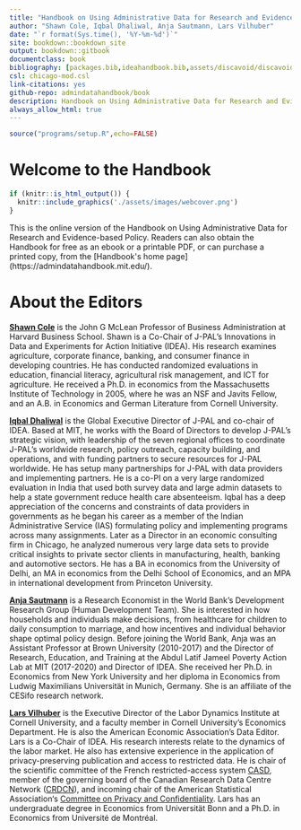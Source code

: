 ```yaml
---
title: "Handbook on Using Administrative Data for Research and Evidence-based Policy"
author: "Shawn Cole, Iqbal Dhaliwal, Anja Sautmann, Lars Vilhuber"
date: "`r format(Sys.time(), '%Y-%m-%d')`"
site: bookdown::bookdown_site
output: bookdown::gitbook
documentclass: book
bibliography: [packages.bib,ideahandbook.bib,assets/discavoid/discavoid.bib] #Sloan-JPAL.bib
csl: chicago-mod.csl
link-citations: yes
github-repo: admindatahandbook/book
description: Handbook on Using Administrative Data for Research and Evidence-based Policy
always_allow_html: true
---
```


```r
source("programs/setup.R",echo=FALSE)

```
# Welcome to the Handbook {-}

```r
if (knitr::is_html_output()) {  
  knitr::include_graphics('./assets/images/webcover.png')
}
```

```{=html}
This is the online version of the Handbook on Using Administrative Data for Research and Evidence-based Policy. Readers can also obtain the Handbook for free as an ebook or a printable PDF, or can purchase a printed copy, from the [Handbook's home page](https://admindatahandbook.mit.edu/).
```

```{=latex}
This is placeholder text for the welcome page in the PDF versio only.
```

# About the Editors {- #about}

**[Shawn Cole](https://www.hbs.edu/faculty/Pages/profile.aspx?facId=340064)** is the John G McLean Professor of Business Administration at Harvard Business School. Shawn is a Co-Chair of J-PAL's Innovations in Data and Experiments for Action Initiative (IDEA). His research examines agriculture, corporate finance, banking, and consumer finance in developing countries. He has conducted randomized evaluations in education, financial literacy, agricultural risk management, and ICT for agriculture. He received a Ph.D. in economics from the Massachusetts Institute of Technology in 2005, where he was an NSF and Javits Fellow, and an A.B. in Economics and German Literature from Cornell University.


**[Iqbal Dhaliwal](https://www.povertyactionlab.org/person/dhaliwal)** is the Global Executive Director of J-PAL and co-chair of IDEA. Based at MIT, he works with the Board of Directors to develop J-PAL’s strategic vision, with leadership of the seven regional offices to coordinate J-PAL’s worldwide research, policy outreach, capacity building, and operations, and with funding partners to secure resources for J-PAL worldwide. He has setup many partnerships for J-PAL with data providers and implementing partners. He is a co-PI on a very large randomized evaluation in India that used both survey data and large admin datasets to help a state government reduce health care absenteeism. Iqbal has a deep appreciation of the concerns and constraints of data providers in governments as he began his career as a member of the Indian Administrative Service (IAS) formulating policy and implementing programs across many assignments. Later as a Director in an economic consulting firm in Chicago, he analyzed numerous very large data sets to provide critical insights to private sector clients in manufacturing, health, banking and automotive sectors. He has a BA in economics from the University of Delhi, an MA in economics from the Delhi School of Economics, and an MPA in international development from Princeton University.


**[Anja Sautmann](https://www.worldbank.org/en/about/people/a/anja-sautmann)** is a Research Economist in the World Bank's Development Research Group (Human Development Team). She is interested in how households and individuals make decisions, from healthcare for children to daily consumption to marriage, and how incentives and individual behavior shape optimal policy design. Before joining the World Bank, Anja was an Assistant Professor at Brown University (2010-2017) and the Director of Research, Education, and Training at the Abdul Latif Jameel Poverty Action Lab at MIT (2017-2020) and Director of IDEA. She received her Ph.D. in Economics from New York University and her diploma in Economics from Ludwig Maximilians Universität in Munich, Germany. She is an affiliate of the CESifo research network.


**[Lars Vilhuber](https://lars.vilhuber.com/)** is the Executive Director of the Labor Dynamics Institute at Cornell University, and a faculty member in Cornell University’s Economics Department. He is also the American Economic Association’s Data Editor. Lars is a Co-Chair of IDEA. His research interests relate to the dynamics of the labor market. He also has extensive experience in the application of privacy-preserving publication and access to restricted data. He is chair of the scientific committee of the French restricted-access system [CASD](https://casd.eu), member of the governing board of the Canadian Research Data Centre Network ([CRDCN](https://crdcn.org)), and incoming chair of the  American Statistical Association‘s [Committee on Privacy and Confidentiality](https://community.amstat.org/cpc/home). Lars has an undergraduate degree in Economics from Universität Bonn and a Ph.D. in Economics from Université de Montréal.

